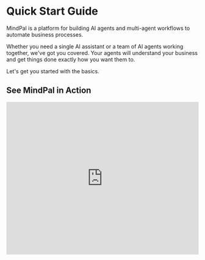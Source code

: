 # Quick Start Guide

MindPal is a platform for building AI agents and multi-agent workflows to automate business processes.

Whether you need a single AI assistant or a team of AI agents working together, we've got you covered. Your agents will understand your business and get things done exactly how you want them to.

Let's get you started with the basics.

## See MindPal in Action

<iframe
  width="100%"
  height="400"
  src="https://www.youtube.com/embed/FH87l-A4mdo"
  title="MindPal in 100 Seconds"
  frameBorder="0"
  allow="accelerometer; autoplay; clipboard-write; encrypted-media; gyroscope; picture-in-picture"
  allowFullScreen
/>

## Agents - AI Specialists

Think of agents as your AI team members who are always ready to help. Each one can be trained to handle specific tasks just the way you want.

### Creating Your Agent

You have 3 simple ways to start:

1. **Let AI do the work**: Tell us what you need, and we'll set up an agent for you
2. **Use a template**: Pick from our pre-made agents and tweak them to fit your needs
3. **Start fresh**: Build your agent from scratch with full control

Make your agent work better for you by:

- Giving it a clear role and setting how you want the results
- Choosing from top AI models (OpenAI, Anthropic, Google, DeepSeek, and more)
- Training it to match your company's style
- Adding your documents so it understands your business
- Connecting it to other tools to get data or take actions

### Using Your Agent

Once ready, you can:

- Chat with your agent right away
- Share it with your team so everyone can use it
- Make it public as a chatbot that anyone can use through a link or on your website

[Learn more about agents →](/agent)

## Multi-Agent Workflows - SOPs for AI Agents

Sometimes you need multiple agents working together on complex tasks. That's where workflows come in - they're like your AI assembly line, where each agent handles its part of the job.

### Creating Your Workflow

Just like with agents, you have 3 ways to start:

1. **Let AI do the work**: Explain your process, and we'll set up the workflow
2. **Use a template**: Pick from our pre-made workflows and adjust them
3. **Start fresh**: Design your workflow from scratch

Make your workflow more powerful by:

- Letting agents share information through variables
- Using smart AI features like self-planning and self-improvement
- Adding human checkpoints for important decisions

### Using Your Workflow

Once ready, you can:

- Run it anytime with your inputs
- Share it with your team
- Make it public as a form that anyone can use through a link or on your website

[Learn more about multi-agent workflows →](/workflow)

## Need Help?

We've got plenty of resources to support you:

### Video Guides

Check out our playlist "MindPal for Beginners: From Zero to Hero":

<iframe
  width="100%"
  height="400"
  src="https://www.youtube.com/embed/videoseries?si=Tju_mlIsEC5Wt8mF&amp;list=PLy7MIoVoFV4zmtLGANe4i8jN9WPEWeLeP"
  title="MindPal for Beginners: From Zero to Hero"
  frameBorder="0"
  allow="accelerometer; autoplay; clipboard-write; encrypted-media; gyroscope; picture-in-picture"
  allowFullScreen
/>

Visit our [YouTube Channel](https://www.youtube.com/@MindPalSpace) for:

- Step-by-step tutorials for different use cases
- Detailed guides for advanced features
- Live webinars with Q&A

### Ready-to-Use Solutions

Get started quickly with:

- [Template Gallery](https://mindpal.space/workflow) - Pre-made solutions you can use right away
- [Community Marketplace](https://mindpal.space/marketplace) - See what others are building

### Get Support

Need help? We're here:

- Check our [documentation](https://docs.mindpal.space)
- Join our [Facebook Community](https://facebook.com/groups/mindpal)
- Email us at [support@mindpal.io](mailto:support@mindpal.io)


<PageFooter />
